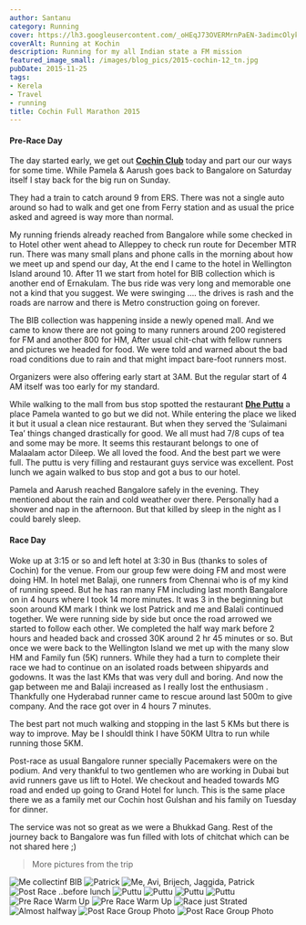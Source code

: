 ```yaml
---
author: Santanu
category: Running
cover: https://lh3.googleusercontent.com/_oHEqJ73OVERMrnPaEN-3adimcOlykby-Nhvv50ZRdl6BX4lGCWQtkXw_TpM9QF2fu4q-duZbdo9X_OEtmJcYZGLqljgKCL-HoN-r4AFCC8pPQEc0Uqqdz4rJKC35hf1Zibn0fO4f9s
coverAlt: Running at Kochin
description: Running for my all Indian state a FM mission
featured_image_small: /images/blog_pics/2015-cochin-12_tn.jpg
pubDate: 2015-11-25
tags:
- Kerela
- Travel
- running
title: Cochin Full Marathon 2015
---
```




#### Pre-Race Day

The day started early, we get out [**Cochin Club**](http://www.cochinclub.in/) today and part our our ways for some time. While Pamela & Aarush goes back to Bangalore on Saturday itself I stay back for the big run on Sunday.

They had a train to catch around 9 from ERS. There was not a single auto around so had to walk and get one from Ferry station and as usual the price asked and agreed is way more than normal.

My running friends already reached from Bangalore while some checked in to Hotel other went ahead to Alleppey to check run route for December MTR run. There was many small plans and phone calls in the morning about how we meet up and spend our day, At the end I came to the hotel in Wellington Island around 10. After 11 we start from hotel for BIB collection which is another end of Ernakulam. The bus ride was very long and memorable one not a kind that you suggest. We were swinging …. the drives is rash and the roads are narrow and there is Metro construction going on forever.

The BIB collection was happening inside a newly opened mall. And we came to know there are not going to many runners around 200 registered for FM and another 800 for HM, After usual chit-chat with fellow runners and pictures we headed for food. We were told and warned about the bad road conditions due to rain and that might impact bare-foot runners most.

Organizers were also offering early start at 3AM. But the regular start of 4 AM itself was too early for my standard.

While walking to the mall from bus stop spotted the restaurant [**Dhe Puttu**](http://www.dheputtu.com/) a place Pamela wanted to go but we did not. While entering the place we liked it but it usual a clean nice restaurant. But when they served the ‘Sulaimani Tea’ things changed drastically for good. We all must had 7/8 cups of tea and some may be more. It seems this restaurant belongs to one of Malaalam actor Dileep. We all loved the food. And the best part we were full. The puttu is very filling and restaurant guys service was excellent. Post lunch we again walked to bus stop and got a bus to our hotel.

Pamela and Aarush reached Bangalore safely in the evening. They mentioned about the rain and cold weather over there. Personally had a shower and nap in the afternoon. But that killed by sleep in the night as I could barely sleep.

#### Race Day

 Woke up at 3:15 or so and left hotel at 3:30 in Bus (thanks to soles of Cochin) for the venue. From our group few were doing FM and most were doing HM. In hotel met Balaji, one runners from Chennai who is of my kind of running speed. But he has ran many FM including last month Bangalore on in 4 hours where I took 14 more minutes. It was 3 in the beginning but soon around KM mark I think we lost Patrick and me and Balali continued together. We were running side by side but once the road arrowed we started to follow each other. We completed the half way mark before 2 hours and headed back and crossed 30K around 2 hr 45 minutes or so. But once we were back to the Wellington Island we met up with the many slow HM and Family fun (5K) runners. While they had a turn to complete their race we had to continue on an isolated roads between shipyards and godowns. It was the last KMs that was very dull and boring. And now the gap between me and Balaji increased as I really lost the enthusiasm . Thankfully one Hyderabad runner came to rescue around last 500m to give company. And the race got over in 4 hours 7 minutes.

The best part not much walking and stopping in the last 5 KMs but there is way to improve. May be I shouldI think I have 50KM Ultra to run while running those 5KM. 

Post-race as usual Bangalore runner specially Pacemakers were on the podium. And very thankful to two gentlemen who are working in Dubai but avid runners gave us lift to Hotel. We checkout and headed towards MG road and ended up going to Grand Hotel for lunch. This is the same place there we as a family met our Cochin host Gulshan and his family on Tuesday for dinner.

The service was not so great as we were a Bhukkad Gang. Rest of the journey back to Bangalore was fun filled with lots of chitchat which can be not shared here ;)

> More  pictures from the trip   
<Image src={cochin1} alt="Me collectinf BIB"/>
<Image src={cochin2} alt="Patrick"/>
<Image src={cochin3} alt="Me, Avi, Brijech, Jaggida, Patrick"/>
<Image src={cochin4} alt="Post Race ..before lunch"/>
<Image src={cochin5} alt="Puttu"/>
<Image src={cochin6} alt="Puttu"/>
<Image src={cochin7} alt="Puttu"/>
<Image src={cochin8} alt="Puttu"/>
<Image src={cochin9} alt="Pre Race Warm Up"/>
<Image src={cochin10} alt="Pre Race Warm Up"/>
<Image src={cochin11} alt="Race just Strated"/>
<Image src={cochin12} alt="Almost halfway"/>
<Image src={cochin13} alt="Post Race Group Photo"/>
<Image src={cochin14} alt="Post Race Group Photo"/>